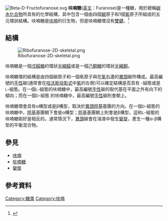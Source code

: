 {{noteTA
|G1=Lifesciences
}}
[[File:Beta-D-Fructofuranose.svg|thumb]]
'''呋喃糖'''([[英文|英文]]：Furanose)是一種糖，用於總稱[[碳水化合物|碳水化合物]]所具有的化學結構，其中包含一個由四個[[碳|碳]]原子和1個[[氧|氧]]原子所組成的五元環狀結構。呋喃糖是[[呋喃|呋喃]]的衍生物，但是呋喃糖環沒有[[雙鍵|雙鍵]]。<ref name=Furanose>{{cite book
 | author=Reginald,  Garrett; Grisham M., Charles.
 | title=Biochemistry 3rd Edition
 | publisher=Cengage Learning
 | year=2005
 | isbn= 0-534-49033-6 |id=ISBN 9780534490331
 }}</ref>

==結構==
[[File:Ribofuranose-2D-skeletal.png|thumb]]

呋喃糖是一個[[戊醛糖|戊醛糖]]的環狀[[半縮醛|半縮醛]]或是一個[[己酮糖|己酮糖]]的環狀[[半縮酮|半縮酮]]。

呋喃糖環的結構是由四個碳原子和一個氧原子與在[[氧|氧]]右邊的[[異頭|異頭]]碳所構成。最高編號的[[手性|手性]]碳(通常會在[[哈沃斯投影式|哈沃斯投影式]]中[[氧|氧]]的左側)可以確定結構是否具有 {{smallcaps|d}}-組態或是<small>L</small>-組態。在一個<small>L</small>-組態的呋喃糖中，最高編號[[手性|手性]]碳的取代基在平面之外有向下的傾向；而在一個<small>D</small>-組態 的呋喃糖中，最高編號[[手性|手性]]碳則會朝上。

呋喃糖環會具有α構型或是β構型，取決於[[異頭|異頭]][[羥基|羥基]]基團的方向。在一個<small>D</small>-組態的呋喃糖中，[[羥基|羥基]]基團朝下會是α構型；[[羥基|羥基]]基團朝上則會是β構型，這和<small>L</small>-組態的呋喃糖剛好是相反的。通常情況下，[[異頭|異頭]]碳會在溶液中發生[[變旋|變旋]]，產生一種α-β構型的平衡混合物。

==參見==
*[[呋喃|呋喃]]
*[[吡喃糖|吡喃糖]]
*[[變旋|變旋]]

==參考資料==
{{reflist}}

{{biochem-stub}}

{{糖類}}

[[Category:糖类|Category:糖类]]
[[Category:呋喃|Category:呋喃]]